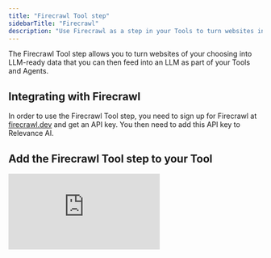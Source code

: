 ```yaml
---
title: "Firecrawl Tool step"
sidebarTitle: "Firecrawl"
description: "Use Firecrawl as a step in your Tools to turn websites into LLM-ready data"
---
```


The Firecrawl Tool step allows you to turn websites of your choosing into LLM-ready data that you can then feed into an LLM as part of your Tools and Agents.

## Integrating with Firecrawl

In order to use the Firecrawl Tool step, you need to sign up for Firecrawl at [firecrawl.dev](https://www.firecrawl.dev/) and get an API key. You then need to add this API key to Relevance AI.

## Add the Firecrawl Tool step to your Tool

<div style={{ width:"100%",position:"relative",paddingTop:"56.25%" }}>
<iframe src="https://app.supademo.com/embed/cmbq23afyb6gtsn1rjlutkcvp" frameBorder="0" title="Add the Firecrawl Tool step to your Tool" allow="clipboard-write" webkitallowfullscreen="true" mozallowfullscreen="true" allowfullscreen style={{ position:"absolute",top:0,left:0,width:"100%",height:"100%",border:"3px solid #5E43CE",borderRadius:"10px" }} />

</div>

You can add the Firecrawl Tool step to your Tool by:

1. Creating a new Tool, then searching for the 'Firecrawl Web Scraper' Tool step
2. Click 'Expand' to see the full Tool step
3. Add the URL you want to scrape in 'URL'
4. Check or uncheck 'Scrape Only' based on whether or not you want to scrape the URL you've added only
5. Check or uncheck 'Extract Main Content Only' based on whether or not you want to include nav, header, footers, etc.
6. Add paths you want to include here under 'Include Paths'
7. If 'Scrape Only' is unchecked, you can specify how many pages you want to crawl under 'Number of Pages'
8. Run the Tool step to see if works with your configuration\!

## Advanced Settings

### Output Formats

You can select from the following Output Formats for your scrapes:

- Markdown (default)
- HTML
- Raw HTML
- Links
- Screenshot
- Screenshot of the full page
- JSON
- Change Tracking

## Common errors

<AccordionGroup>
  <Accordion title="Insufficient credits">
    The error message below indicates that you have run out of credits, or do not have enough credits, in your Firecrawl account to perform the Tool step you're running. You will need to upgrade your plan at Firecrawl to get more credits.

    ```
    {"success":false,"error":"Insufficient credits to perform this request. For more credits, you can upgrade your plan at https://firecrawl.dev/pricing or try changing the request limit to a lower value."}
    ```
  </Accordion>
  <Accordion title="Invalid token">
    The error message below indicates that your Firecrawl API Key is either incorrect or missing. You will need to add / replace this API Key in 'Integrations & App Keys'.

    ```
    {"error":"Unauthorized: Invalid token"}
    ```
  </Accordion>
</AccordionGroup>